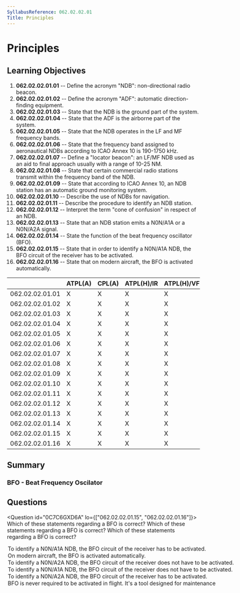 ```yaml
---
SyllabusReference: 062.02.02.01
Title: Principles
---
```


# Principles

## Learning Objectives

1. **062.02.02.01.01** -- Define the acronym "NDB": non-directional radio
   beacon.
2. **062.02.02.01.02** -- Define the acronym "ADF": automatic direction-finding
   equipment.
3. **062.02.02.01.03** -- State that the NDB is the ground part of the system.
4. **062.02.02.01.04** -- State that the ADF is the airborne part of the system.
5. **062.02.02.01.05** -- State that the NDB operates in the LF and MF frequency
   bands.
6. **062.02.02.01.06** -- State that the frequency band assigned to aeronautical
   NDBs according to ICAO Annex 10 is 190-1750 kHz.
7. **062.02.02.01.07** -- Define a "locator beacon": an LF/MF NDB used as an aid
   to final approach usually with a range of 10-25 NM.
8. **062.02.02.01.08** -- State that certain commercial radio stations transmit
   within the frequency band of the NDB.
9. **062.02.02.01.09** -- State that according to ICAO Annex 10, an NDB station
   has an automatic ground monitoring system.
10. **062.02.02.01.10** -- Describe the use of NDBs for navigation.
11. **062.02.02.01.11** -- Describe the procedure to identify an NDB station.
12. **062.02.02.01.12** -- Interpret the term "cone of confusion" in respect of
    an NDB.
13. **062.02.02.01.13** -- State that an NDB station emits a N0N/A1A or a
    N0N/A2A signal.
14. **062.02.02.01.14** -- State the function of the beat frequency oscillator
    (BFO).
15. **062.02.02.01.15** -- State that in order to identify a N0N/A1A NDB, the
    BFO circuit of the receiver has to be activated.
16. **062.02.02.01.16** -- State that on modern aircraft, the BFO is activated
    automatically.

|                 | ATPL(A) | CPL(A) | ATPL(H)/IR | ATPL(H)/VFR | CPL(H) | IR  | CBIR(A) |
| --------------- | ------- | ------ | ---------- | ----------- | ------ | --- | ------- |
| 062.02.02.01.01 | X       | X      | X          | X           | X      | X   | X       |
| 062.02.02.01.02 | X       | X      | X          | X           | X      | X   | X       |
| 062.02.02.01.03 | X       | X      | X          | X           | X      | X   | X       |
| 062.02.02.01.04 | X       | X      | X          | X           | X      | X   | X       |
| 062.02.02.01.05 | X       | X      | X          | X           | X      | X   | X       |
| 062.02.02.01.06 | X       | X      | X          | X           | X      | X   | X       |
| 062.02.02.01.07 | X       | X      | X          | X           | X      | X   | X       |
| 062.02.02.01.08 | X       | X      | X          | X           | X      | X   | X       |
| 062.02.02.01.09 | X       | X      | X          | X           | X      | X   | X       |
| 062.02.02.01.10 | X       | X      | X          | X           | X      | X   | X       |
| 062.02.02.01.11 | X       | X      | X          | X           | X      | X   | X       |
| 062.02.02.01.12 | X       | X      | X          | X           | X      | X   | X       |
| 062.02.02.01.13 | X       | X      | X          | X           | X      | X   | X       |
| 062.02.02.01.14 | X       | X      | X          | X           | X      | X   | X       |
| 062.02.02.01.15 | X       | X      | X          | X           | X      | X   | X       |
| 062.02.02.01.16 | X       | X      | X          | X           | X      | X   | X       |

## Summary

### BFO - Beat Frequency Oscilator

## Questions

<Question id="0C7C6GXD6A" lo={["062.02.02.01.15", "062.02.02.01.16"]}>
  <Text variant="oneCorrect">
    Which of these statements regarding a BFO is correct?
  </Text>
  <Text variant="oneTwo">
    Which of these statements regarding a BFO is correct?
  </Text>
  <Text variant="multipleCorrect" select={4}>
    Which of these statements regarding a BFO is correct?
  </Text>
  <Option subject={[[]]}>
    To identify a N0N/A1A NDB, the BFO circuit of the receiver has to be
    activated.
  </Option>
  <Option subject={[[]]}>
    On modern aircraft, the BFO is activated automatically.
  </Option>
  <Option subject={[[]]}>
    To identify a N0N/A2A NDB, the BFO circuit of the receiver does not have to
    be activated.
  </Option>
  <Option>
    To identify a N0N/A1A NDB, the BFO circuit of the receiver does not have to
    be activated.
  </Option>
  <Option>
    To identify a N0N/A2A NDB, the BFO circuit of the receiver has to be
    activated.
  </Option>
  <Option>
    BFO is never required to be activated in flight. It's a tool designed for
    maintenance
  </Option>
</Question>
